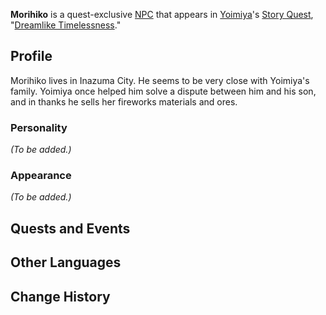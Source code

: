 {{Meta
<!-- REMOVE THIS TEMPLATE AFTER ADDING MISSING INFO -->
|missing_NPC_profile  = yes
}}
{{Character Infobox
|type             = Quest NPC
|image            = NPC Morihiko.png
|region           = Inazuma
}}
'''Morihiko''' is a quest-exclusive [[NPC]] that appears in [[Yoimiya]]'s [[Story Quest]], "[[Dreamlike Timelessness]]."
<!--
==Location==
<gallery>
NPC Location Morihiko.png|Morihiko's location
NPC Location Morihiko Context (Expectations Not to Be Betrayed).png|Additional context (Expectations Not to Be Betrayed)
NPC Location Morihiko Context.png|Additional context (A Sliver of Hope)
</gallery>
-->
==Profile==
Morihiko lives in Inazuma City. He seems to be very close with Yoimiya's family. Yoimiya once helped him solve a dispute between him and his son, and in thanks he sells her fireworks materials and ores.

===Personality===
''(To be added.)''

===Appearance===
''(To be added.)''

==Quests and Events==
{{Quests and Events}}

==Other Languages==
{{Other Languages
|default_hidden = 1
|en      = Morihiko
|zhs     = 森彦
|zhs_rm  = Sēnyàn
|zht     = 森彦
|zht_rm  = Sēnyàn
|ja      = 森彦
|ja_rm   = Morihiko
|ko      = 모리히코
|ko_rm   = Morihiko
|es      = Morihiko
|fr      = Morihiko
|ru      = Морихико
|th      = Morihiko
|vi      = Morihiko
|de      = Morihiko
|id      = Morihiko
|pt      = Morihiko
|tr      = Morihiko
|it      = Morihiko
}}

==Change History==
{{Change History|2.0}}
<!--
==References==
{{Reflist}}-->